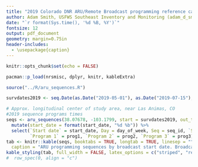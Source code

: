 ```yaml
---
title: "2019 Colorado DNR ARU/Remote Broadcast programming reference calendar"
author: Adam Smith, USFWS Southeast Inventory and Monitoring (adam_d_smith@fws.gov)
date: "`r format(Sys.time(), '%d %B, %Y')`"
fontsize: 12
output: pdf_document
geometry: margin=0.75in
header-includes:
  - \usepackage{caption}
---
```


```r
knitr::opts_chunk$set(echo = FALSE)
```

```r
pacman::p_load(nrsmisc, dplyr, knitr, kableExtra)

source("../R/aru_sequences.R")

survdates2019 <- seq.Date(as.Date("2019-05-01"), as.Date("2019-07-15"), 1)

# Approx. longitudinal center of study area, near Las Animas, CO
#2019 sequence programs times
seqs <- aru_sequences(38.07678, -103.1799, start = survdates2019, out_tz = "America/Denver") %>%
  mutate(start_date = format(start_date, "%d %b")) %>%
  select(`Start date` = start_date, Day = day_of_week, Seq = seq_id, `Seq name` = seq_nm,
         `Program 1` = prog1, `Program 2` = prog2, `Program 3` = prog3)
tab <- knitr::kable(seqs, booktabs = TRUE, longtab = TRUE, linesep = "", 
  caption = "ARU programming sequences by broadcast start date. Broadcast start times have been adjusted by 30 minutes relative to sunrise and sunset according to the protocol.")
kable_styling(tab, full_width = FALSE, latex_options = c("striped", "repeat_header"))  #%>%
#  row_spec(0, align = "c")
```
